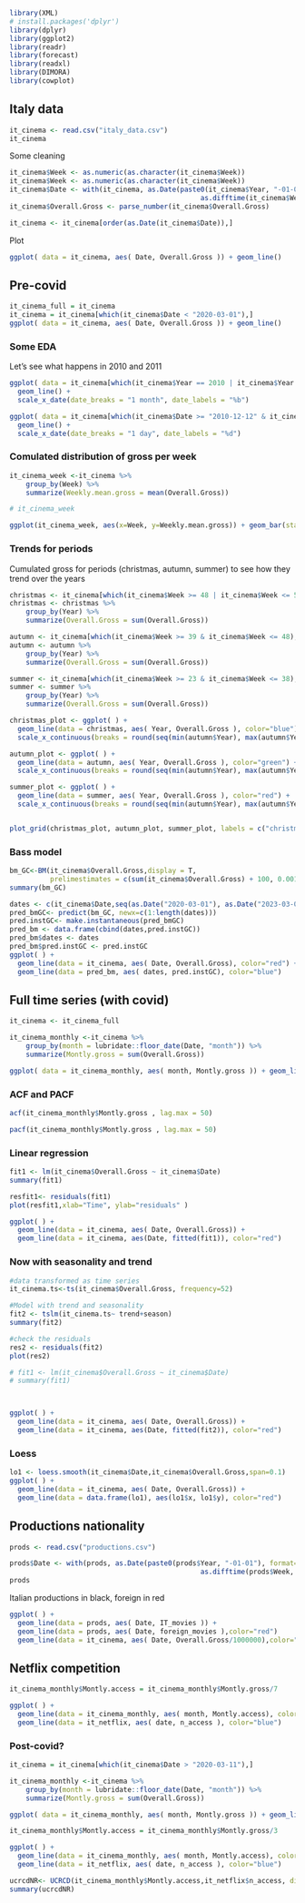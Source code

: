 ```r
library(XML)
# install.packages('dplyr')
library(dplyr)
library(ggplot2)
library(readr)
library(forecast)
library(readxl)
library(DIMORA)
library(cowplot)

```

## Italy data

```r
it_cinema <- read.csv("italy_data.csv")
it_cinema
```
Some cleaning

```r
it_cinema$Week <- as.numeric(as.character(it_cinema$Week))
it_cinema$Week <- as.numeric(as.character(it_cinema$Week))
it_cinema$Date <- with(it_cinema, as.Date(paste0(it_cinema$Year, "-01-01"), format="%Y-%m-%d", origin="1970-01-01") +
                                               as.difftime(it_cinema$Week, unit="weeks"))
it_cinema$Overall.Gross <- parse_number(it_cinema$Overall.Gross)

it_cinema <- it_cinema[order(as.Date(it_cinema$Date)),]

```

Plot

```r
ggplot( data = it_cinema, aes( Date, Overall.Gross )) + geom_line() 

```

## Pre-covid 


```r
it_cinema_full = it_cinema
it_cinema = it_cinema[which(it_cinema$Date < "2020-03-01"),]
ggplot( data = it_cinema, aes( Date, Overall.Gross )) + geom_line() 

```
### Some EDA

Let's see what happens in 2010 and 2011

```r
ggplot( data = it_cinema[which(it_cinema$Year == 2010 | it_cinema$Year == 2011),], aes( Date, Overall.Gross )) + 
  geom_line() + 
  scale_x_date(date_breaks = "1 month", date_labels = "%b")

```


```r
ggplot( data = it_cinema[which(it_cinema$Date >= "2010-12-12" & it_cinema$Date <= "2011-01-15"),], aes( Date, Overall.Gross )) + 
  geom_line() + 
  scale_x_date(date_breaks = "1 day", date_labels = "%d")

```

### Comulated distribution of gross per week

```r
it_cinema_week <-it_cinema %>% 
    group_by(Week) %>%
    summarize(Weekly.mean.gross = mean(Overall.Gross))

# it_cinema_week

ggplot(it_cinema_week, aes(x=Week, y=Weekly.mean.gross)) + geom_bar(stat="identity", width=0.5)
```

### Trends for periods

Cumulated gross for periods (christmas, autumn, summer) to see how they trend over the years
 
```r
christmas <- it_cinema[which(it_cinema$Week >= 48 | it_cinema$Week <= 5),]
christmas <- christmas %>%
    group_by(Year) %>%
    summarize(Overall.Gross = sum(Overall.Gross))

autumn <- it_cinema[which(it_cinema$Week >= 39 & it_cinema$Week <= 48),]
autumn <- autumn %>%
    group_by(Year) %>%
    summarize(Overall.Gross = sum(Overall.Gross))

summer <- it_cinema[which(it_cinema$Week >= 23 & it_cinema$Week <= 38),]
summer <- summer %>%
    group_by(Year) %>%
    summarize(Overall.Gross = sum(Overall.Gross))

```

```r

christmas_plot <- ggplot( ) + 
  geom_line(data = christmas, aes( Year, Overall.Gross ), color="blue") +
  scale_x_continuous(breaks = round(seq(min(autumn$Year), max(autumn$Year), by = 2),1))

autumn_plot <- ggplot( ) + 
  geom_line(data = autumn, aes( Year, Overall.Gross ), color="green") +
  scale_x_continuous(breaks = round(seq(min(autumn$Year), max(autumn$Year), by = 2),1))

summer_plot <- ggplot( ) + 
  geom_line(data = summer, aes( Year, Overall.Gross ), color="red") +
  scale_x_continuous(breaks = round(seq(min(autumn$Year), max(autumn$Year), by = 2),1))


plot_grid(christmas_plot, autumn_plot, summer_plot, labels = c("christmas","autumn","summer"))
```
### Bass model

```r
bm_GC<-BM(it_cinema$Overall.Gross,display = T,
          prelimestimates = c(sum(it_cinema$Overall.Gross) + 100, 0.001, 0.1),)
summary(bm_GC)

```


```r
dates <- c(it_cinema$Date,seq(as.Date("2020-03-01"), as.Date("2023-03-01"), "week"))
pred_bmGC<- predict(bm_GC, newx=c(1:length(dates)))
pred.instGC<- make.instantaneous(pred_bmGC)
pred_bm <- data.frame(cbind(dates,pred.instGC))
pred_bm$dates <- dates
pred_bm$pred.instGC <- pred.instGC
ggplot( ) +
  geom_line(data = it_cinema, aes( Date, Overall.Gross), color="red") +
  geom_line(data = pred_bm, aes( dates, pred.instGC), color="blue")

```


## Full time series (with covid)

```r
it_cinema <- it_cinema_full
```

```r
it_cinema_monthly <-it_cinema %>% 
    group_by(month = lubridate::floor_date(Date, "month")) %>%
    summarize(Montly.gross = sum(Overall.Gross))

ggplot( data = it_cinema_monthly, aes( month, Montly.gross )) + geom_line() 

```
### ACF and PACF

```r
acf(it_cinema_monthly$Montly.gross , lag.max = 50)
```

```r
pacf(it_cinema_monthly$Montly.gross , lag.max = 50)
```
### Linear regression

```r
fit1 <- lm(it_cinema$Overall.Gross ~ it_cinema$Date)
summary(fit1)

resfit1<- residuals(fit1)
plot(resfit1,xlab="Time", ylab="residuals" )

ggplot( ) +
  geom_line(data = it_cinema, aes( Date, Overall.Gross)) +
  geom_line(data = it_cinema, aes(Date, fitted(fit1)), color="red")
```
### Now with seasonality and trend
```r

#data transformed as time series
it_cinema.ts<-ts(it_cinema$Overall.Gross, frequency=52)

#Model with trend and seasonality
fit2 <- tslm(it_cinema.ts~ trend+season)
summary(fit2)

#check the residuals
res2 <- residuals(fit2)
plot(res2)

# fit1 <- lm(it_cinema$Overall.Gross ~ it_cinema$Date)
# summary(fit1)



ggplot( ) +
  geom_line(data = it_cinema, aes( Date, Overall.Gross)) +
  geom_line(data = it_cinema, aes(Date, fitted(fit2)), color="red")
```
### Loess

```r
lo1 <- loess.smooth(it_cinema$Date,it_cinema$Overall.Gross,span=0.1) 
ggplot( ) +
  geom_line(data = it_cinema, aes( Date, Overall.Gross)) +
  geom_line(data = data.frame(lo1), aes(lo1$x, lo1$y), color="red")

```






## Productions nationality


```r
prods <- read.csv("productions.csv")

prods$Date <- with(prods, as.Date(paste0(prods$Year, "-01-01"), format="%Y-%m-%d", origin="1970-01-01") +
                                               as.difftime(prods$Week, unit="weeks"))
prods
```
Italian productions in black, foreign in red

```r
ggplot( ) + 
  geom_line(data = prods, aes( Date, IT_movies )) +
  geom_line(data = prods, aes( Date, foreign_movies ),color="red") 
  geom_line(data = it_cinema, aes( Date, Overall.Gross/1000000),color="blue" )

```


## Netflix competition

```r
it_cinema_monthly$Montly.access = it_cinema_monthly$Montly.gross/7
```

```r
ggplot( ) +
  geom_line(data = it_cinema_monthly, aes( month, Montly.access), color="red") + 
  geom_line(data = it_netflix, aes( date, n_access ), color="blue")

```

### Post-covid?

```r
it_cinema = it_cinema[which(it_cinema$Date > "2020-03-11"),]
```


```r
it_cinema_monthly <-it_cinema %>% 
    group_by(month = lubridate::floor_date(Date, "month")) %>%
    summarize(Montly.gross = sum(Overall.Gross))

ggplot( data = it_cinema_monthly, aes( month, Montly.gross )) + geom_line() 

```

```r
it_cinema_monthly$Montly.access = it_cinema_monthly$Montly.gross/3
```

```r
ggplot( ) +
  geom_line(data = it_cinema_monthly, aes( month, Montly.access), color="red") + 
  geom_line(data = it_netflix, aes( date, n_access ), color="blue")

```

```r
ucrcdNR<- UCRCD(it_cinema_monthly$Montly.access,it_netflix$n_access, display=T)
summary(ucrcdNR)

```

